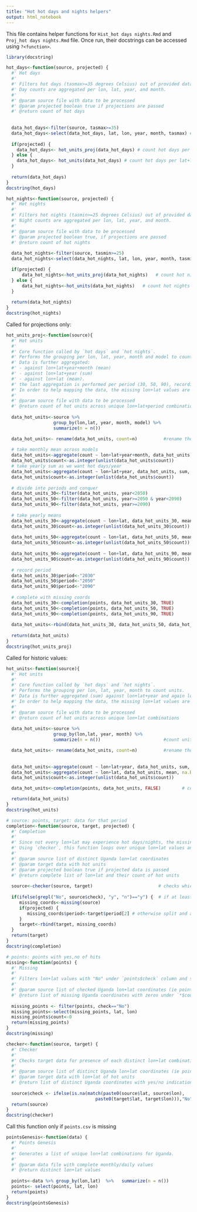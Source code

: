 ```yaml
---
title: "Hot hot days and nights helpers"
output: html_notebook
---
```


This file contains helper functions for `Hist_hot days nights.Rmd` and `Proj_hot days nights.Rmd` file. Once run, their docstrings can be accessed using `?<function>`. 

```r
library(docstring)

hot_days<-function(source, projected) {
  #' Hot days
  #' 
  #' Filters hot days (tasmax>=35 degrees Celsius) out of provided data and counts them. 
  #' Day counts are aggregated per lon, lat, year, and month.
  #' 
  #' @param source file with data to be processed
  #' @param projected boolean true if projections are passed
  #' @return count of hot days
  
  
  data_hot_days<-filter(source, tasmax>=35) 
  data_hot_days<-select(data_hot_days, lat, lon, year, month, tasmax) #get rid of irrelevant columns
  
  if(projected) {
    data_hot_days<- hot_units_proj(data_hot_days) # count hot days per lat+lon+year+month
  } else {
    data_hot_days<- hot_units(data_hot_days) # count hot days per lat+lon+year+month
  }
  
  return(data_hot_days)
}
docstring(hot_days)
```

```r
hot_nights<-function(source, projected) {
  #' Hot nights
  #' 
  #' Filters hot nights (tasmin>=25 degrees Celsius) out of provided data and counts them. 
  #' Night counts are aggregated per lon, lat, year, and month.
  #' 
  #' @param source file with data to be processed
  #' @param projected boolean true, if projections are passed
  #' @return count of hot nights
  
  data_hot_nights<-filter(source, tasmin>=25) 
  data_hot_nights<-select(data_hot_nights, lat, lon, year, month, tasmin)

  if(projected) {
      data_hot_nights<-hot_units_proj(data_hot_nights)   # count hot nights per lat+lon+year+month
  } else {
      data_hot_nights<-hot_units(data_hot_nights)   # count hot nights per lat+lon+year+month
  }
  
  return(data_hot_nights)
}
docstring(hot_nights)
```

Called for projections only:

```r
hot_units_proj<-function(source){
  #' Hot units
  #' 
  #' Core function called by `hot days` and `hot nights`. 
  #' Performs the grouping per lon, lat, year, month and model to count units. 
  #' Data is further aggregated:
  #' - against lon+lat+year+month (mean)
  #' - against lon+lat+year (sum)
  #' - against lon+lat (mean). 
  #' the last aggregation is performed per period (30, 50, 90), recording it. 
  #' In order to help mapping the data, the missing lon+lat values are added.
  #' 
  #' @param source file with data to be processed
  #' @return count of hot units across unique lon+lat+period combinations
  
  data_hot_units<-source %>% 
                  group_by(lon,lat, year, month, model) %>% 
                  summarize(n = n())

  data_hot_units<- rename(data_hot_units, count=n)          #rename the column to "count"
  
  # take monthly mean across models
  data_hot_units<-aggregate(count ~ lon+lat+year+month, data_hot_units, mean, na.rm=TRUE)
  data_hot_units$count<-as.integer(unlist(data_hot_units$count))     
  # take yearly sum as we want hot days/year
  data_hot_units<-aggregate(count ~ lon+lat+year, data_hot_units, sum, na.rm=TRUE)
  data_hot_units$count<-as.integer(unlist(data_hot_units$count)) 
  
  # divide into periods and conquer
  data_hot_units_30<-filter(data_hot_units, year<2050)
  data_hot_units_50<-filter(data_hot_units, year>=2050 & year<2090) 
  data_hot_units_90<-filter(data_hot_units, year>=2090)
  
  # take yearly means
  data_hot_units_30<-aggregate(count ~ lon+lat, data_hot_units_30, mean, na.RM=TRUE) 
  data_hot_units_30$count<-as.integer(unlist(data_hot_units_30$count))                    
  
  data_hot_units_50<-aggregate(count ~ lon+lat, data_hot_units_50, mean, na.RM=TRUE)
  data_hot_units_50$count<-as.integer(unlist(data_hot_units_50$count))
  
  data_hot_units_90<-aggregate(count ~ lon+lat, data_hot_units_90, mean, na.RM=TRUE)
  data_hot_units_90$count<-as.integer(unlist(data_hot_units_90$count))                   
  
  # record period
  data_hot_units_30$period<-"2030"
  data_hot_units_50$period<-"2050"
  data_hot_units_90$period<-"2090"
  
  # complete with missing coords
  data_hot_units_30<-completion(points, data_hot_units_30, TRUE)
  data_hot_units_50<-completion(points, data_hot_units_50, TRUE)
  data_hot_units_90<-completion(points, data_hot_units_90, TRUE)
  
  data_hot_units<-rbind(data_hot_units_30, data_hot_units_50, data_hot_units_90)
  
  return(data_hot_units)
}
docstring(hot_units_proj)
```

Called for historic values:

```r
hot_units<-function(source){
  #' Hot units
  #' 
  #' Core function called by `hot days` and `hot nights`. 
  #' Performs the grouping per lon, lat, year, month to count units. 
  #' Data is further aggregated (sum) against lon+lat+year and again lon+lat (mean). 
  #' In order to help mapping the data, the missing lon+lat values are added.
  #' 
  #' @param source file with data to be processed
  #' @return count of hot units across unique lon+lat combinations
  
  data_hot_units<-source %>% 
                  group_by(lon,lat, year, month) %>% 
                  summarize(n = n())                        #count units of concern

  data_hot_units<- rename(data_hot_units, count=n)          #rename the column to "count"
  
  
  data_hot_units<-aggregate(count ~ lon+lat+year, data_hot_units, sum, na.RM=TRUE)  # sums for each year
  data_hot_units<-aggregate(count ~ lon+lat, data_hot_units, mean, na.RM=TRUE)      # mean across years
  data_hot_units$count<-as.integer(unlist(data_hot_units$count))                    # convert double to int

  data_hot_units<-completion(points, data_hot_units, FALSE)        # complete with missing coords

  return(data_hot_units)
}
docstring(hot_units)
```

```r
# source: points, target: data for that period
completion<-function(source, target, projected) { 
  #' Completion
  #' 
  #' Since not every lon+lat may experience hot days/nights, the missing coordinates need to be added. 
  #' Using `checker`, this function loops over unique lon+lat values and records them if missing. 
  #' 
  #' @param source list of distinct Uganda lon+lat coordinates
  #' @param target data with hot units 
  #' @param projected boolean true if projected data is passed
  #' @return complete list of lon+lat and their count of hot units
  
  source<-checker(source, target)                         # checks which lon+lat are missing
  
  if(ifelse(grepl("No", source$check), "y", "n")=="y") {  # if at least one is missing, record it
     missing_coords<-missing(source)
     if(projected) {
        missing_coords$period<-target$period[2] # otherwise split and add into the units part
     }
     target<-rbind(target, missing_coords)    
  }
  return(target)
}
docstring(completion)
```

```r
# points: points with yes,no of hits
missing<-function(points) {
  #' Missing
  #' 
  #' Filters lon+lat values with "No" under `points$check` column and set count of hot units to zero.
  #' 
  #' @param source list of checked Uganda lon+lat coordinates (ie points.csv)
  #' @return list of missing Uganda coordinates with zeros under `*$count` column.
  
  missing_points <- filter(points, check=="No") 
  missing_points<-select(missing_points, lat, lon)
  missing_points$count<-0
  return(missing_points)
}
docstring(missing)
```

```r
checker<-function(source, target) {
  #' Checker
  #' 
  #' Checks target data for presence of each distinct lon+lat combinations.
  #' 
  #' @param source list of distinct Uganda lon+lat coordinates (ie points.csv)
  #' @param target data with lon+lat of hot units 
  #' @return list of distinct Uganda coordinates with yes/no indication of their presence.
  
  source$check <- ifelse(is.na(match(paste0(source$lat, source$lon),  
                                  paste0(target$lat, target$lon))),"No", "Yes")
  return(source)
}
docstring(checker)
```


Call this function only if `points.csv` is missing
```r
pointsGenesis<-function(data) {
  #' Points Genesis
  #' 
  #' Generates a list of unique lon+lat combinations for Uganda.
  #' 
  #' @param data file with complete monthly/daily values
  #' @return distinct lon+lat values
  
  points<-data %>% group_by(lon,lat)  %>%   summarize(n = n())
  points<- select(points, lat, lon)
  return(points)
}
docstring(pointsGenesis)
```